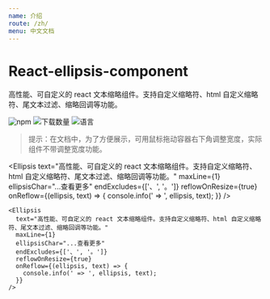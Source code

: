 ```yaml
---
name: 介绍
route: /zh/
menu: 中文文档
---
```



# React-ellipsis-component

高性能、可自定义的 react 文本缩略组件。支持自定义缩略符、html 自定义缩略符、尾文本过滤、缩略回调等功能。

![npm](https://img.shields.io/npm/v/react-ellipsis-component.svg) ![下载数量](https://img.shields.io/npm/dt/react-ellipsis-component.svg) ![语言](https://img.shields.io/badge/language-typescript-yellow.svg)

> 提示：在文档中，为了方便展示，可用鼠标拖动容器右下角调整宽度，实际组件不带调整宽度功能。

<Ellipsis
  text="高性能、可自定义的 react 文本缩略组件。支持自定义缩略符、html 自定义缩略符、尾文本过滤、缩略回调等功能。"
  maxLine={1}
  ellipsisChar="...查看更多"
  endExcludes={['、', '。']}
  reflowOnResize={true}
  onReflow={(ellipsis, text) => {
    console.info(' => ', ellipsis, text);
  }}
/>

```tsx
<Ellipsis
  text="高性能、可自定义的 react 文本缩略组件。支持自定义缩略符、html 自定义缩略符、尾文本过滤、缩略回调等功能。"
  maxLine={1}
  ellipsisChar="...查看更多"
  endExcludes={['、', '。']}
  reflowOnResize={true}
  onReflow={(ellipsis, text) => {
    console.info(' => ', ellipsis, text);
  }}
/>
```
